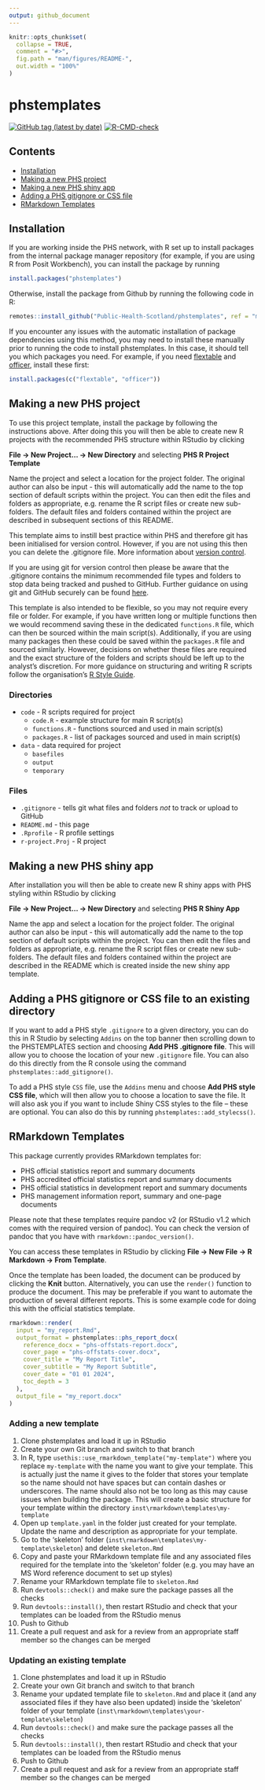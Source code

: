 ```yaml
---
output: github_document
---
```


<!-- README.md is generated from README.Rmd. Please edit that file -->

```r
knitr::opts_chunk$set(
  collapse = TRUE,
  comment = "#>",
  fig.path = "man/figures/README-",
  out.width = "100%"
)
```

# phstemplates

<!-- badges: start -->
[![GitHub tag (latest by date)](https://img.shields.io/github/v/tag/Public-Health-Scotland/phstemplates)](https://github.com/Public-Health-Scotland/phstemplates/tags)
[![R-CMD-check](https://github.com/Public-Health-Scotland/phstemplates/workflows/R-CMD-check/badge.svg)](https://github.com/Public-Health-Scotland/phstemplates/actions)
<!-- badges: end -->

## Contents
- [Installation](#installation)
- [Making a new PHS project](#making-a-new-phs-project)
- [Making a new PHS shiny app](#making-a-new-phs-shiny-app)
- [Adding a PHS gitignore or CSS file](#adding-a-phs-gitignore-or-css-file-to-an-existing-directory)
- [RMarkdown Templates](#rmarkdown-templates)

## Installation
If you are working inside the PHS network, with R set up to install packages from the internal package manager repository (for example, if you are using R from Posit Workbench), you can install the package by running
``` r
install.packages("phstemplates")
```

Otherwise, install the package from Github by running the following code in R:
``` r
remotes::install_github("Public-Health-Scotland/phstemplates", ref = "main")
```

If you encounter any issues with the automatic installation of package dependencies using this method, you may need to install these manually prior to running the code to install phstemplates. In this case, it should tell you which packages you need. For example, if you need [flextable](https://davidgohel.github.io/flextable) and [officer](https://davidgohel.github.io/officer), install these first:

``` r
install.packages(c("flextable", "officer"))
```

## Making a new PHS project
To use this project template, install the package by following the instructions above. After doing this you will then be able to create new R projects with the recommended PHS structure within RStudio by clicking

**File -> New Project... -> New Directory** and selecting **PHS R Project Template** 

Name the project and select a location for the project folder. The original author can also be input - this will automatically add the name to the top section of default scripts within the project. You can then edit the files and folders as appropriate, e.g. rename the R script files or create new sub-folders. The default files and folders contained within the project are described in subsequent sections of this README.

This template aims to instill best practice within PHS and therefore git has been initialised for version control. However, if you are not using this then you can delete the .gitignore file. More information about [version control](https://github.com/Public-Health-Scotland/resources/blob/master/version-control.md).

If you are using git for version control then please be aware that the .gitignore contains the minimum recommended file types and folders to stop data being tracked and pushed to GitHub. Further guidance on using git and GitHub securely can be found [here](https://github.com/Public-Health-Scotland/GitHub-guidance).

This template is also intended to be flexible, so you may not require every file or folder. For example, if you have written long or multiple functions then we would recommend saving these in the dedicated `functions.R` file, which can then be sourced within the main script(s). Additionally, if you are using many packages then these could be saved within the `packages.R` file and sourced similarly. However, decisions on whether these files are required and the exact structure of the folders and scripts should be left up to the analyst's discretion. For more guidance on structuring and writing R scripts follow the organisation's [R Style Guide](https://github.com/Public-Health-Scotland/R-Resources/blob/master/PHS%20R%20style%20guide.md).

### Directories
  * `code` - R scripts required for project
    + `code.R` - example structure for main R script(s)
    + `functions.R` - functions sourced and used in main script(s)
    + `packages.R` - list of packages sourced and used in main script(s)
  * `data` - data required for project
    + `basefiles`
    + `output`
    + `temporary`

### Files
  * `.gitignore` - tells git what files and folders *not* to track or upload to GitHub
  * `README.md` - this page
  * `.Rprofile` - R profile settings
  * `r-project.Proj` - R project
  
## Making a new PHS shiny app
After installation you will then be able to create new R shiny apps with PHS styling within RStudio by clicking

**File -> New Project... -> New Directory** and selecting **PHS R Shiny App**

Name the app and select a location for the project folder. The original author can also be input - this will automatically add the name to the top section of default scripts within the project. You can then edit the files and folders as appropriate, e.g. rename the R script files or create new sub-folders. The default files and folders contained within the project are described in the README which is created inside the new shiny app template.

## Adding a PHS gitignore or CSS file to an existing directory
If you want to add a PHS style `.gitignore` to a given directory, you can do this in R Studio by selecting `Addins` on the top banner then scrolling down to the PHSTEMPLATES section and choosing **Add PHS .gitignore file**. This will allow you to choose the location of your new `.gitignore` file. You can also do this directly from the R console using the command `phstemplates::add_gitignore()`.  

To add a PHS style `CSS` file, use the `Addins` menu and choose **Add PHS style CSS file**, which will then allow you to choose a location to save the file. It will also ask you if you want to include Shiny CSS styles to the file -- these are optional. You can also do this by running `phstemplates::add_stylecss()`.

## RMarkdown Templates
This package currently provides RMarkdown templates for:

* PHS official statistics report and summary documents
* PHS accredited official statistics report and summary documents
* PHS official statistics in development report and summary documents
* PHS management information report, summary and one-page documents

Please note that these templates require pandoc v2 (or RStudio v1.2 which comes with the required version of pandoc). You can check the version of pandoc that you have with `rmarkdown::pandoc_version()`.

You can access these templates in RStudio by clicking **File -> New File -> R Markdown -> From Template**.

Once the template has been loaded, the document can be produced by clicking the **Knit** button. Alternatively, you can use the `render()` function to produce the document. This may be preferable if you want to automate the production of several different reports. This is some example code for doing this with the official statistics template.

``` r
rmarkdown::render(
  input = "my_report.Rmd",
  output_format = phstemplates::phs_report_docx(
    reference_docx = "phs-offstats-report.docx",
    cover_page = "phs-offstats-cover.docx",
    cover_title = "My Report Title",
    cover_subtitle = "My Report Subtitle",
    cover_date = "01 01 2024",
    toc_depth = 3
  ),
  output_file = "my_report.docx"
)
```

### Adding a new template
1. Clone phstemplates and load it up in RStudio
2. Create your own Git branch and switch to that branch
3. In R, type `usethis::use_rmarkdown_template("my-template")` where you replace `my-template` with the name you want to give your template. This is actually just the name it gives to the folder that stores your template so the name should not have spaces but can contain dashes or underscores. The name should also not be too long as this may cause issues when building the package. This will create a basic structure for your template within the directory `inst\rmarkdown\templates\my-template`
4. Open up `template.yaml` in the folder just created for your template. Update the name and description as appropriate for your template.
5. Go to the 'skeleton' folder (`inst\rmarkdown\templates\my-template\skeleton`) and delete `skeleton.Rmd`
6. Copy and paste your RMarkdown template file and any associated files required for the template into the 'skeleton' folder (e.g. you may have an MS Word reference document to set up styles)
7. Rename your RMarkdown template file to `skeleton.Rmd`
8. Run `devtools::check()` and make sure the package passes all the checks
9. Run `devtools::install()`, then restart RStudio and check that your templates can be loaded from the RStudio menus
10. Push to Github
11. Create a pull request and ask for a review from an appropriate staff member so the changes can be merged

### Updating an existing template
1. Clone phstemplates and load it up in RStudio
2. Create your own Git branch and switch to that branch
3. Rename your updated template file to `skeleton.Rmd` and place it (and any associated files if they have also been updated) inside the 'skeleton' folder of your template (`inst\rmarkdown\templates\your-template\skeleton`)
4. Run `devtools::check()` and make sure the package passes all the checks
5. Run `devtools::install()`, then restart RStudio and check that your templates can be loaded from the RStudio menus
6. Push to Github
7. Create a pull request and ask for a review from an appropriate staff member so the changes can be merged
